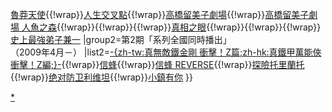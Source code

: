 {{Navbox
|name = 東京電視台星期六深夜動畫
|title=[[東京電視台]]星期六深夜動畫
| titlestyle = background-color: #00BFFF
| listclass=hlist
|group1=第1期「小學館節目」<br>（2001年4月－）
| groupstyle = background-color: #00BFFF;
|list1=[[ARMS神臂]]{{!wrap}}[[魯莽天使]]{{!wrap}}[[人生交叉點]]{{!wrap}}[[高橋留美子劇場]]{{!wrap}}[[人魚系列|高橋留美子劇場 人魚之森]]{{!wrap}}{{link-ja|馳風！競艇王|モンキーターン (漫画)}}{{!wrap}}{{link-ja|馳風！競艇王V|モンキーターン (漫画)}}{{!wrap}}[[真相之眼]]{{!wrap}}{{link-ja|格鬥美神 武龍|格闘美神 武龍}}{{!wrap}}{{link-ja|格鬥美神 武龍 REBIRTH|格闘美神 武龍}}{{!wrap}}[[史上最強弟子兼一]]
|group2=第2期「系列全國同時播出」<br>（2009年4月－）
|list2=[[真魔神 衝擊！Z篇|-{zh-tw:真無敵鐵金剛 衝擊！Z篇;zh-hk:真鐵甲萬能俠 衝擊！Z編;}-]]{{!wrap}}[[信蜂]]{{!wrap}}[[信蜂|信蜂 REVERSE]]{{!wrap}}[[探險托里蘭托]]{{!wrap}}[[绝对防卫利维坦]]{{!wrap}}[[小鎮有你]]
}}<noinclude>
[[Category:東京電視台深夜動畫|*]]
[[Category:日本電視動畫時段模板|{{PAGENAME}}]]

</noinclude>